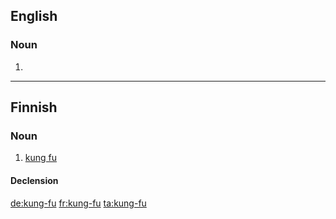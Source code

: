 ==English==

===Noun===
{{en-noun|-}}

# {{alternative spelling of|[[kung fu]]}}

----

==Finnish==

===Noun===
{{infl|fi|noun}}

# [[kung fu]]

====Declension====
{{fi-decl-rosé|kung-f|u}}

[[de:kung-fu]]
[[fr:kung-fu]]
[[ta:kung-fu]]